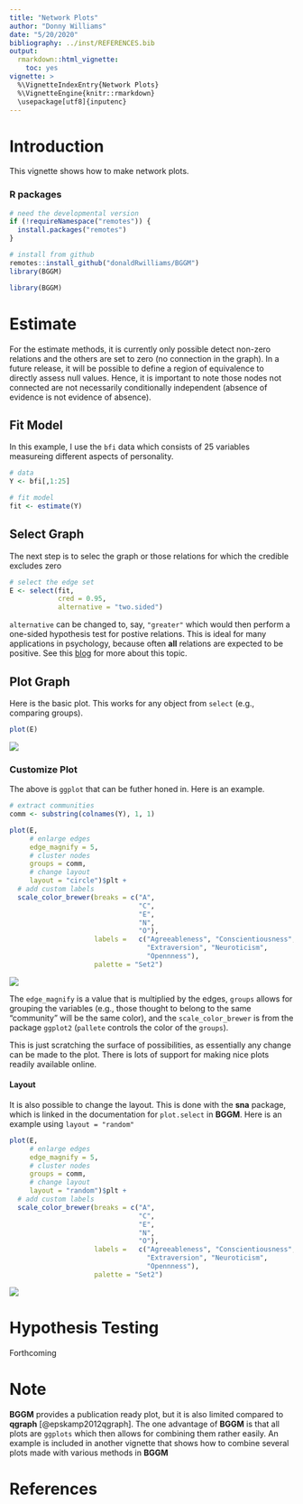 ```yaml
---
title: "Network Plots"
author: "Donny Williams"
date: "5/20/2020"
bibliography: ../inst/REFERENCES.bib
output: 
  rmarkdown::html_vignette:
    toc: yes
vignette: >
  %\VignetteIndexEntry{Network Plots}
  %\VignetteEngine{knitr::rmarkdown}
  \usepackage[utf8]{inputenc}
---
```


# Introduction
This vignette shows how to make network plots.

### R packages
```r
# need the developmental version
if (!requireNamespace("remotes")) { 
  install.packages("remotes")   
}   

# install from github
remotes::install_github("donaldRwilliams/BGGM")
library(BGGM)
```
```r
library(BGGM)
```

# Estimate
For the estimate methods, it is currently only possible detect non-zero relations and 
the others are set to zero (no connection in the graph). In a future release, it will be possible 
to define a region of equivalence to directly assess null values. Hence, it is important to note those nodes
not connected are not necessarily conditionally independent (absence of evidence is not evidence of absence).

## Fit Model
In this example, I use the `bfi` data which consists of 25 variables measureing different aspects of personality.

```r
# data
Y <- bfi[,1:25]

# fit model
fit <- estimate(Y)
```

## Select Graph
The next step is to selec the graph or those relations for which the credible excludes zero
```r
# select the edge set
E <- select(fit, 
            cred = 0.95, 
            alternative = "two.sided")
```

`alternative` can be changed to, say, `"greater"` which would then perform a one-sided hypothesis
test for postive relations. This is ideal for many applications in psychology, because often 
**all** relations are expected to be positive. See this [blog](https://donaldrwilliams.github.io/2020/03/29/dealing-with-negative-red-edges-in-psychological-networks-frequentist-edition/) for more about this topic.


## Plot Graph
Here is the basic plot. This works for any object from `select` (e.g., comparing groups).
```r
plot(E)
```

![](../man/figures/netplot_1.png)

### Customize Plot
The above is `ggplot` that can be futher honed in. Here is an example.
```r
# extract communities
comm <- substring(colnames(Y), 1, 1)

plot(E, 
     # enlarge edges
     edge_magnify = 5, 
     # cluster nodes
     groups = comm, 
     # change layout
     layout = "circle")$plt +
  # add custom labels
  scale_color_brewer(breaks = c("A", 
                                "C", 
                                "E", 
                                "N", 
                                "O"), 
                     labels =   c("Agreeableness", "Conscientiousness", 
                                  "Extraversion", "Neuroticism", 
                                  "Opennness"),
                     palette = "Set2")

```
![](../man/figures/netplot_2.png)

The `edge_magnify` is a value that is multiplied by the edges, `groups` allows for grouping the 
variables (e.g., those thought to belong to the same "community" will be the same color), and the
`scale_color_brewer` is from the package `ggplot2` (`pallete` controls the color of the `groups`).

This is just scratching the surface of possibilities, as essentially any change 
can be made to the plot. There is lots of support for making nice plots readily available
online.

#### Layout
It is also possible to change the layout. This is done with the **sna** package, which is linked in the documentation for `plot.select` in **BGGM**. Here is an example using `layout = "random"`
```r
plot(E, 
     # enlarge edges
     edge_magnify = 5, 
     # cluster nodes
     groups = comm, 
     # change layout
     layout = "random")$plt +
  # add custom labels
  scale_color_brewer(breaks = c("A", 
                                "C", 
                                "E", 
                                "N", 
                                "O"), 
                     labels =   c("Agreeableness", "Conscientiousness", 
                                  "Extraversion", "Neuroticism", 
                                  "Opennness"),
                     palette = "Set2")
```
![](../man/figures/netplot_3.png)

# Hypothesis Testing
Forthcoming

# Note
**BGGM** provides a publication ready plot, but it is also limited compared to **qgraph** [@epskamp2012qgraph]. The one advantage of **BGGM**  is that all plots are `ggplots` which then
allows for combining them rather easily. An example is included in another vignette that shows how to 
combine several plots made with various methods in **BGGM**

# References
